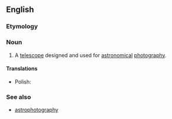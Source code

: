 ==English==

===Etymology===
{{confix|en|astro|graph}}

===Noun===
{{en-noun}}
{{wikipedia}}

# {{lb|en|astronomy}} A [[telescope]] designed and used for [[astronomical]] [[photography]].

====Translations====
{{trans-top|telescope used for astronomical photography}}
{{trans-mid}}
* Polish: {{t+|pl|astrograf|m}}
{{trans-bottom}}

===See also===
* [[astrophotography]]